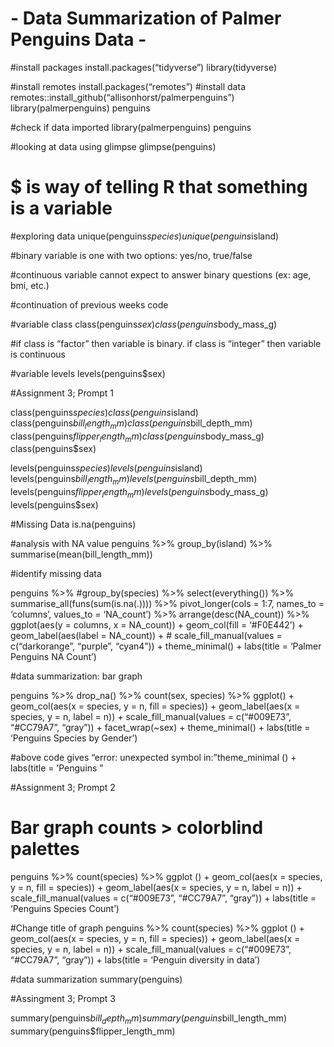 # - Data Summarization of Palmer Penguins Data -

#install packages
install.packages("tidyverse")
library(tidyverse)

#install remotes
install.packages("remotes")
#install data
remotes::install_github("allisonhorst/palmerpenguins")
library(palmerpenguins)
penguins

#check if data imported
library(palmerpenguins)
penguins

#looking at data using glimpse
glimpse(penguins)

# $ is way of telling R that something is a variable

#exploring data
unique(penguins$species)
unique(penguins$island)

#binary variable is one with two options: yes/no, true/false

#continuous variable cannot expect to answer binary questions (ex: age, bmi, etc.)

#continuation of previous weeks code

#variable class
class(penguins$sex)
class(penguins$body_mass_g)

#if class is "factor" then variable is binary. if class is "integer" then variable is continuous

#variable levels
levels(penguins$sex)


#Assignment 3; Prompt 1 

class(penguins$species)
class(penguins$island)
class(penguins$bill_length_mm)
class(penguins$bill_depth_mm)
class(penguins$flipper_length_mm)
class(penguins$body_mass_g)
class(penguins$sex)

levels(penguins$species)
levels(penguins$island)
levels(penguins$bill_length_mm)
levels(penguins$bill_depth_mm)
levels(penguins$flipper_length_mm)
levels(penguins$body_mass_g)
levels(penguins$sex)


#Missing Data
is.na(penguins)

#analysis with NA value
penguins %>%
  group_by(island) %>%
  summarise(mean(bill_length_mm))
  
#identify missing data

penguins %>%
  #group_by(species) %>%
  select(everything()) %>%
  summarise_all(funs(sum(is.na(.)))) %>%
  pivot_longer(cols = 1:7, names_to = 'columns', values_to = 'NA_count') %>%
  arrange(desc(NA_count)) %>%
  ggplot(aes(y = columns, x = NA_count)) + geom_col(fill = '#F0E442') + geom_label(aes(label = NA_count)) + 
  # scale_fill_manual(values = c("darkorange", "purple", "cyan4")) + theme_minimal() + 
  labs(title = 'Palmer Penguins NA Count')

#data summarization: bar graph

penguins %>%
  drop_na() %>%
  count(sex, species) %>%
  ggplot() + geom_col(aes(x = species, y = n, fill = species)) + geom_label(aes(x = species, y = n, label = n)) + 
  scale_fill_manual(values = c("#009E73", "#CC79A7", "gray")) +
  facet_wrap(~sex) +
  theme_minimal() +
  labs(title = 'Penguins Species by Gender')
  
#above code gives "error: unexpected symbol in: "theme_minimal () + labs(title = 'Penguins "


#Assignment 3; Prompt 2

# Bar graph counts > colorblind palettes
penguins %>%
  count(species) %>%
  ggplot () + geom_col(aes(x = species, y = n, fill = species)) +
  geom_label(aes(x = species, y = n, label = n)) +
  scale_fill_manual(values = c("#009E73", "#CC79A7", "gray")) +
  labs(title = 'Penguins Species Count')
  
#Change title of graph
penguins %>%
  count(species) %>%
  ggplot () + geom_col(aes(x = species, y = n, fill = species)) +
  geom_label(aes(x = species, y = n, label = n)) +
  scale_fill_manual(values = c("#009E73", "#CC79A7", "gray")) +
  labs(title = 'Penguin diversity in data')
  
  
#data summarization
summary(penguins)


#Assingment 3; Prompt 3

summary(penguins$bill_depth_mm)
summary(penguins$bill_length_mm)
summary(penguins$flipper_length_mm)



